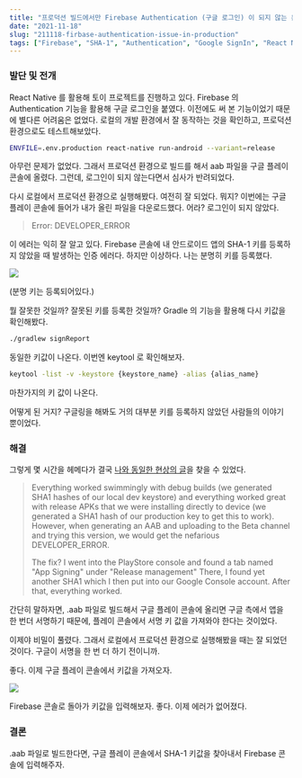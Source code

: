 ```yaml
---
title: "프로덕션 빌드에서만 Firebase Authentication (구글 로그인) 이 되지 않는 문제"
date: "2021-11-18"
slug: "211118-firbase-authentication-issue-in-production"
tags: ["Firebase", "SHA-1", "Authentication", "Google SignIn", "React Native"]
---
```


### 발단 및 전개

React Native 를 활용해 토이 프로젝트를 진행하고 있다. Firebase 의 Authentication 기능을 활용해 구글 로그인을 붙였다. 이전에도 써 본 기능이었기 때문에 별다른 어려움은 없었다. 로컬의 개발 환경에서 잘 동작하는 것을 확인하고, 프로덕션 환경으로도 테스트해보았다.

```bash
ENVFILE=.env.production react-native run-android --variant=release
```

아무런 문제가 없었다. 그래서 프로덕션 환경으로 빌드를 해서 aab 파일을 구글 플레이 콘솔에 올렸다. 그런데, 로그인이 되지 않는다면서 심사가 반려되었다.

다시 로컬에서 프로덕션 환경으로 실행해봤다. 여전히 잘 되었다. 뭐지? 이번에는 구글 플레이 콘솔에 들어가 내가 올린 파일을 다운로드했다. 어라? 로그인이 되지 않았다.

> Error: DEVELOPER_ERROR

이 에러는 익히 잘 알고 있다. Firebase 콘솔에 내 안드로이드 앱의 SHA-1 키를 등록하지 않았을 때 발생하는 인증 에러다. 하지만 이상하다. 나는 분명히 키를 등록했다.

![](./001.png)

(분명 키는 등록되어있다.)

뭘 잘못한 것일까? 잘못된 키를 등록한 것일까? Gradle 의 기능을 활용해 다시 키값을 확인해봤다.

```sh
./gradlew signReport
```

동일한 키값이 나온다. 이번엔 keytool 로 확인해보자.

```sh
keytool -list -v -keystore {keystore_name} -alias {alias_name}
```

마찬가지의 키 값이 나온다.

어떻게 된 거지? 구글링을 해봐도 거의 대부분 키를 등록하지 않았던 사람들의 이야기 뿐이었다.

### 해결

그렇게 몇 시간을 헤메다가 결국 [나와 동일한 현상의 글](https://github.com/react-native-google-signin/google-signin/issues/823#issuecomment-606271524)을 찾을 수 있었다.

> Everything worked swimmingly with debug builds (we generated SHA1 hashes of our local dev keystore) and everything worked great with release APKs that we were installing directly to device (we generated a SHA1 hash of our production key to get this to work). However, when generating an AAB and uploading to the Beta channel and trying this version, we would get the nefarious DEVELOPER_ERROR.
>
> The fix? I went into the PlayStore console and found a tab named "App Signing" under "Release management" There, I found yet another SHA1 which I then put into our Google Console account. After that, everything worked.

간단히 말하자면, .aab 파일로 빌드해서 구글 플레이 콘솔에 올리면 구글 측에서 앱을 한 번더 서명하기 때문에, 플레이 콘솔에서 서명 키 값을 가져와야 한다는 것이었다.

이제야 비밀이 풀렸다. 그래서 로컬에서 프로덕션 환경으로 실행해봤을 때는 잘 되었던 것이다. 구글이 서명을 한 번 더 하기 전이니까.

좋다. 이제 구글 플레이 콘솔에서 키값을 가져오자.

![](./002.png)

Firebase 콘솔로 돌아가 키값을 입력해보자. 좋다. 이제 에러가 없어졌다.

### 결론

.aab 파일로 빌드한다면, 구글 플레이 콘솔에서 SHA-1 키값을 찾아내서 Firebase 콘솔에 입력해주자.
